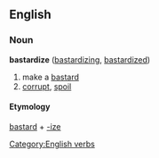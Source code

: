 == English ==
=== Noun ===
[[Category:English verbs]]
'''bastardize''' ([[bastardizing]], [[bastardized]])
# make a [[bastard]]
# [[corrupt]], [[spoil]]
==== Etymology ====
[[bastard]] + [[-ize]]